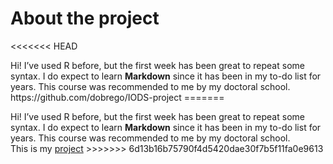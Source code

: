 
# About the project
<<<<<<< HEAD

Hi! I've used R before, but the first week has been great to repeat some syntax. I do expect to learn **Markdown** since it has been in my to-do list for years. This course was recommended to me by my doctoral school.
https://github.com/dobrego/IODS-project 
=======
  
Hi! I've used R before, but the first week has been great to repeat some syntax. I do expect to learn **Markdown** since it has been in my to-do list for years. This course was recommended to me by my doctoral school.   
This is my [project](https://github.com/dobrego/IODS-project)
>>>>>>> 6d13b16b75790f4d5420dae30f7b5f11fa0e9613
